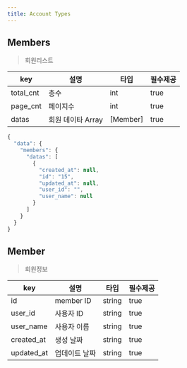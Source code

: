 ```yaml
---
title: Account Types
---
```



## Members
> 회원리스트 

| key | 설명 | 타입 | 필수제공 |
| -------- | -------- | -------- | -------- |
| total_cnt     | 총수     | int | true |
| page_cnt | 페이지수 | int | true |
| datas | 회원 데이타 Array | [<Link to="/type/account/#Member">Member</Link>] | true | 
```javascript
{
  "data": {
    "members": {
      "datas": [
        {
          "created_at": null,
          "id": "15",
          "updated_at": null,
          "user_id": "",
          "user_name": null
        }
      ]
    }
  }
}
```


## Member
> 회원정보 

| key | 설명 | 타입 | 필수제공 |
| -------- | -------- | -------- | -------- |
| id     | member ID    | string | true |
| user_id | 사용자 ID | string | true |
| user_name | 사용자 이름 | string | true | 
| created_at | 생성 날짜 | string | true
| updated_at | 업데이트 날짜 | string | true


